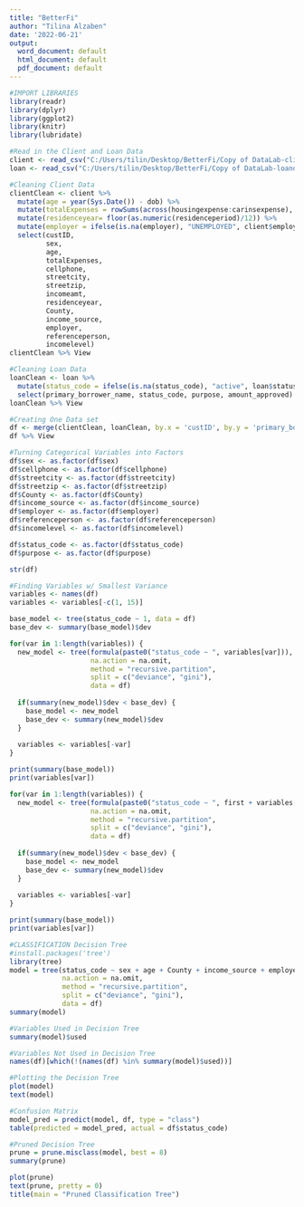 ```yaml
---
title: "BetterFi"
author: "Tilina Alzaben"
date: '2022-06-21'
output:
  word_document: default
  html_document: default
  pdf_document: default
---
```


```r
#IMPORT LIBRARIES
library(readr)
library(dplyr)
library(ggplot2)
library(knitr)
library(lubridate)
```

```r
#Read in the Client and Loan Data
client <- read_csv("C:/Users/tilin/Desktop/BetterFi/Copy of DataLab-clientdata-anon.csv")
loan <- read_csv("C:/Users/tilin/Desktop/BetterFi/Copy of DataLab-loandata-anon.csv")
```

```r
#Cleaning Client Data
clientClean <- client %>% 
  mutate(age = year(Sys.Date()) - dob) %>% 
  mutate(totalExpenses = rowSums(across(housingexpense:carinsexpense), na.rm = TRUE)) %>%
  mutate(residenceyear= floor(as.numeric(residenceperiod)/12)) %>% 
  mutate(employer = ifelse(is.na(employer), "UNEMPLOYED", client$employer)) %>% 
  select(custID, 
         sex, 
         age, 
         totalExpenses,
         cellphone,
         streetcity,
         streetzip,
         incomeamt,
         residenceyear,
         County, 
         income_source, 
         employer, 
         referenceperson, 
         incomelevel)
clientClean %>% View
```

```r
#Cleaning Loan Data
loanClean <- loan %>% 
  mutate(status_code = ifelse(is.na(status_code), "active", loan$status_code)) %>% 
  select(primary_borrower_name, status_code, purpose, amount_approved)
loanClean %>% View
```

```r
#Creating One Data set
df <- merge(clientClean, loanClean, by.x = 'custID', by.y = 'primary_borrower_name')
df %>% View
```

```r
#Turning Categorical Variables into Factors
df$sex <- as.factor(df$sex)
df$cellphone <- as.factor(df$cellphone)
df$streetcity <- as.factor(df$streetcity)
df$streetzip <- as.factor(df$streetzip)
df$County <- as.factor(df$County)
df$income_source <- as.factor(df$income_source)
df$employer <- as.factor(df$employer)
df$referenceperson <- as.factor(df$referenceperson)
df$incomelevel <- as.factor(df$incomelevel)

df$status_code <- as.factor(df$status_code)
df$purpose <- as.factor(df$purpose)

str(df)
```

```r
#Finding Variables w/ Smallest Variance
variables <- names(df)
variables <- variables[-c(1, 15)]

base_model <- tree(status_code ~ 1, data = df)
base_dev <- summary(base_model)$dev

for(var in 1:length(variables)) {
  new_model <- tree(formula(paste0("status_code ~ ", variables[var])), 
                    na.action = na.omit, 
                    method = "recursive.partition", 
                    split = c("deviance", "gini"), 
                    data = df)
  
  if(summary(new_model)$dev < base_dev) {
    base_model <- new_model 
    base_dev <- summary(new_model)$dev
  }
 
  variables <- variables[-var]
}

print(summary(base_model))
print(variables[var])
```

```r
for(var in 1:length(variables)) {
  new_model <- tree(formula(paste0("status_code ~ ", first + variables[var])), 
                    na.action = na.omit, 
                    method = "recursive.partition", 
                    split = c("deviance", "gini"), 
                    data = df)
  
  if(summary(new_model)$dev < base_dev) {
    base_model <- new_model 
    base_dev <- summary(new_model)$dev
  }
 
  variables <- variables[-var]
}

print(summary(base_model))
print(variables[var])

```



```r
#CLASSIFICATION Decision Tree
#install.packages('tree')
library(tree)
model = tree(status_code ~ sex + age + County + income_source + employer + incomelevel +                  referenceperson + purpose + amount_approved, 
             na.action = na.omit, 
             method = "recursive.partition", 
             split = c("deviance", "gini"),
             data = df)
summary(model)
```

```r
#Variables Used in Decision Tree
summary(model)$used
```
```r
#Variables Not Used in Decision Tree
names(df)[which(!(names(df) %in% summary(model)$used))]
```

```r
#Plotting the Decision Tree
plot(model)
text(model)
```

```r
#Confusion Matrix
model_pred = predict(model, df, type = "class")
table(predicted = model_pred, actual = df$status_code)
```

```r
#Pruned Decision Tree
prune = prune.misclass(model, best = 8)
summary(prune)
```

```r
plot(prune)
text(prune, pretty = 0)
title(main = "Pruned Classification Tree")
```



